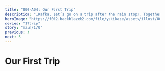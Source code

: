 ```yaml
---
title: "000-A04: Our First Trip"
description: "…Kafka. Let’s go on a trip after the rain stops. Together."
heroImage: "https://f002.backblazeb2.com/file/yukikaze/assets/illust/003_01.jpg"
series: "18trip"
story: "main/1/0"
previous: 3
next: 5
---
```



# Our First Trip

<Divider fb="start" />

<Bubble mc hidden>
You’ll catch a cold if we stay out here.
</Bubble>

<StoryImg src="https://f002.backblazeb2.com/file/yukikaze/assets/illust/002_01.jpg" alt="002_01" type="cg" />

<Bubble character="Kafka" name="Boy in Hospital Clothing" hidden>
……
</Bubble>

<Bubble mc hidden>
Come on, Kafka… Let’s go back inside.
</Bubble>

<Bubble character="Kafka" hidden>
…I don’t wanna.
</Bubble>

<Bubble mc hidden>
But…I don’t want you to get sick!
</Bubble>

<Bubble character="Kafka" hidden>
…This is all I have. All I have is…the hospital rooftop or the courtyard.

That’s it… It takes everything I have just to go this far.
</Bubble>

<Bubble mc hidden>
Kafka…

But you know! When you get that surgery, you can go to so many more places!

Once you get better, you can go anywhere… We can go on fun trips and play together.
</Bubble>

<Bubble character="Kafka" hidden>
The surgery success rate isn't 100%.
</Bubble>

<Bubble mc hidden>
Does that mean…it might fail?
</Bubble>

<Bubble character="Kafka" hidden>
…I doesn’t matter. I can’t even get surgery until I get older.
</Bubble>

<Bubble mc hidden>
Kafka…
</Bubble>

<Bubble character="Kafka" hidden>
I’m so jealous of you, <Name first />-chan. You can go as far as you want, to anywhere you want…
</Bubble>

<StoryImg src="https://f002.backblazeb2.com/file/yukikaze/assets/illust/002_02.jpg" alt="002_02" type="cg" />

<Bubble mc hidden>
…Kafka. Let’s go on a trip after the rain stops. Together.
</Bubble>

<Bubble character="Kafka" hidden>
You want me to go with you?
</Bubble>

<Bubble mc hidden>
Yeah. Just the two of us.
</Bubble>

<StoryImg src="https://f002.backblazeb2.com/file/yukikaze/assets/illust/003_01.jpg" alt="003_01" type="cg" />

<Bubble character="Kafka" hidden>
…<Name first />-chan.
</Bubble>

<Bubble mc hidden>
Hm?
</Bubble>

<Bubble character="Kafka" hidden>
Don’t let go of my hand, okay? Tell me you won’t let go…
</Bubble>

<Bubble mc hidden>
I won’t.
</Bubble>

<Bubble character="Kafka" hidden>
I mean it. Even when… Even when they do my surgery…
</Bubble>

<Bubble mc hidden>
I won’t ever let go. Never ever.
</Bubble>

<Bubble character="Kafka" hidden>
Promise?
</Bubble>

<Bubble mc hidden>
I promise!
</Bubble>

<Divider fb="end" />

<Divider loc="Oguro Hospital - Hallway"/>

<StoryImg src="https://f002.backblazeb2.com/file/yukikaze/assets/bg/00_041_000.jpg" alt="Hospital hallway" type="bg" />

<Bubble mc>
…I still remember that day.
</Bubble>

<Phone to="Oguro Kafka">
<div data-character="Kafka"><div>
    <p>Surgery’s done</p>
</div></div>

<div class="sent">
    <p>WHAT?!</p>
    <p>YOUR SURGERY? IT’S DONE?? WHAT???</p>
</div>

<div data-character="Kafka"><div>
    <p>Sorry, everything happened so suddenly I didn’t have time to tell you</p>
</div></div>

<div class="sent">
    <p>How did it go?</p>
    <p>Kafka?</p>
    <p>Are you okay?</p>
    <p>HELLO?</p>
</div>
</Phone>

<Bubble mc>
He’s not responding…

I guess I can assume that the surgery went well if Kafka himself is letting me know.

<p class="t">(But I can’t be sure until I see him in person!)</p>
</Bubble>

<Divider loc="Oguro Hospital - Room"/>

<Bubble mc>
Kaf&NoBreak;—
</Bubble>

<StoryImg src="https://f002.backblazeb2.com/file/yukikaze/tl/main_1_0/4-1.jpg" alt="1" />

<Bubble character="Sakujiro" name="Man with Thin Glasses">
DON’T MOVE!!!! Stop right there!
</Bubble>

<Bubble mc>
Uwaa?!
</Bubble>

<Bubble character="Sakujiro" name="Man with Thin Glasses">
You mustn’t enter this room. It is said that many unsolved cases may or may not be the unfortunate result of overlooking evidence from the initial investigation.
</Bubble>

<Diff g="m">
<Bubble mc>
<p class="t">(Wait, it’s just Kafka’s butler…)</p>

Sakujiro-san? What do you mean…? It’s just Kafka’s hospital room…

Did something happen to Kafka…?!
</Bubble>
</Diff>
<Diff g="f">
<Bubble mc>
<p class="t">(Wait, it’s just Kafka’s butler…)</p>

Sakujiro-san? What do you mean…? It’s just Kafka’s hospital room…

Did… Did something happen to Kafka…?!
</Bubble>
</Diff>

<Bubble character="Sakujiro">
That is currently under investigation. I am terribly sorry, but I would prefer you stay there for the time being.
</Bubble>

<Bubble mc>
Uh… Okay?
</Bubble>

<Bubble character="Sakujiro">
I’m afraid I have no choice. Much like Icarus flying too close to the sun, we must not rely on artificial intelligence in excess, lest we risk the destruction of the human race. I did not want to stoop to this level, however…
</Bubble>

<Bubble mc>
Is that another one of your weird gadgets?
</Bubble>

<Bubble character="Sakujiro">
Indubitably! This is the 777th gadget passed down through the Oguro family’s lineage of butlers.

…This is precisely what we need. The Young Master Kafka scent detector, Sniffy-Licky-Puppy!

It is a robot dog that keeps daily records of Young Master Kafka’s scent and uses the data to analyze the changes in his blood components to offer insight on what he’s been doing, what he’s been eating, <span class="small">and even what he’s been hiding from us.</span>
</Bubble>

<Bubble mc>
Does it do the…licky thing too?
</Bubble>

<Bubble character="Sakujiro">
It does not do the licky thing. That is my job, at least in my heart.

This will conduct the search for us. Click.

Hm, it has picked something up! Young Master Kafka rose up out of his bed 36 minutes and 31 seconds ago and promptly changed out of his pajamas into day clothes.
</Bubble>

<Bubble mc>
Yeah, I can see his pajamas on the floor over here!
</Bubble>

<Bubble character="Sakujiro">
It seems as though he proceeded to turn around and consume one piece of chewing gum. Indeed, the bottle seems to be missing one piece compared to when I checked this morning.
</Bubble>

<Bubble mc>
You can figure out that one’s missing just by the weight? Wow…

<p class="t">(It’s kind of crazy how much he knows about Kafka…)</p>
</Bubble>

<Bubble character="Sakujiro">
Young Master Kafka then put his hand on the door, and glanced right, left, and right once again out into the hallway to check for passersby.

Ahh, this is the exact method I taught him for crossing the street when he was a young boy.
</Bubble>

<Bubble mc>
So Kafka was checking to make sure nobody would catch him leaving…?
</Bubble>

<Bubble character="Sakujiro">
According to Sniffy-Licky-Puppy, Young Master Kafka’s emotions at the time were half excitement and half nervousness!

And at last, he takes a step out of his hospital room, starting with his right foot…!
</Bubble>

<Bubble mc>
&ast;gulp…&ast;
</Bubble>

<Bubble character="Sakujiro">
……
</Bubble>

<Bubble mc>
But where did he go…?
</Bubble>

<Bubble character="Sakujiro">
That I do not know. Regrettably, Sniffy-Licky-Puppy cannot tell us that much.
</Bubble>

<Bubble mc>
What? No…! It told us everything except the most important part?!
</Bubble>

<Bubble character="Sakujiro">
However, we may safely assume that the best course of action is to find Young Master Kafka and bring him back posthaste.
</Bubble>

<Bubble mc>
But we don’t know where he went… He shouldn’t be walking around outside right after having surgery…
</Bubble>

<Bubble character="Sakujiro">
…Hm?
</Bubble>

<Bubble mc>
He told me that they finished his surgery.
</Bubble>

<Bubble character="Sakujiro">
…Yes, that is true.

<Name first />-san, if I may ask for your help. It seems as though…
</Bubble>

<StoryImg src="https://f002.backblazeb2.com/file/yukikaze/assets/obj/005.webp" alt="Casette tape" type="obj" />

<Bubble character="Sakujiro">
He left this letter, no…this tape for you.
</Bubble>

<Bubble mc>
A cassette tape? And you’re sure this is Kafka’s?
</Bubble>

<Bubble character="Sakujiro">
Yes, it was left under his sheets.
</Bubble>

<Bubble mc>
Oh, the date written on it…

<p class="t">(It’s from 10 years ago, so it must be…)</p>
</Bubble>

<Divider fb="start" />

<StoryImg src="https://f002.backblazeb2.com/file/yukikaze/assets/illust/003_01.jpg" alt="003_01" type="cg sepia" />

<Bubble mc>
Let’s go on a trip after the rain stops. Together.
</Bubble>

<Bubble character="Kafka">
You want me to go with you?
</Bubble>

<Bubble mc>
Yeah. Just the two of us.
</Bubble>

<Divider fb="end" />

<Bubble mc>
It’s from back then…
</Bubble>
